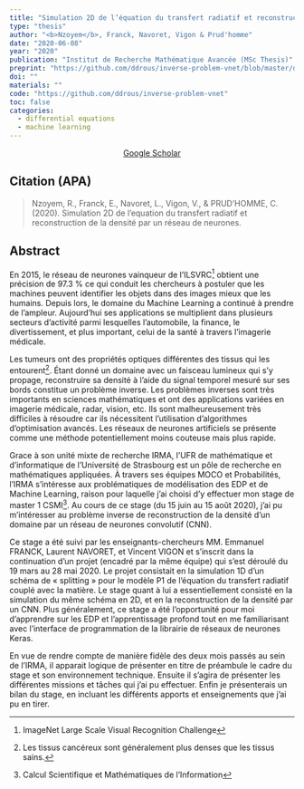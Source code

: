 ```yaml
---
title: "Simulation 2D de l’équation du transfert radiatif et reconstruction de la densité par un réseau de neurones"
type: "thesis"
author: "<b>Nzoyem</b>, Franck, Navoret, Vigon & Prud'homme"
date: "2020-06-08"
year: "2020"
publication: "Institut de Recherche Mathématique Avancée (MSc Thesis)"
preprint: "https://github.com/ddrous/inverse-problem-vnet/blob/master/doc/references/Rapport%20de%20stage%20M1.pdf"
doi: ""
materials: ""
code: "https://github.com/ddrous/inverse-problem-vnet"
toc: false
categories:
  - differential equations
  - machine learning
---
```


```{=html}
<center> <a href="https://scholar.google.com/scholar?cluster=6127329550477364938&hl=en&oi=scholarr" target="_blank" class="btn btn-primary rounded-pill"> Google Scholar </a> </center>
```


## Citation (APA)

> Nzoyem, R., Franck, E., Navoret, L., Vigon, V., & PRUD’HOMME, C. (2020). Simulation 2D de l’equation du transfert radiatif et reconstruction de la densité par un réseau de neurones.


## Abstract
En 2015, le réseau de neurones vainqueur de l’ILSVRC[^1] obtient une précision de 97.3 % ce qui conduit les chercheurs à postuler que les machines peuvent identifier les objets dans des images mieux que les humains. Depuis lors, le domaine du Machine Learning a continué à prendre de l’ampleur. Aujourd’hui ses applications se multiplient dans plusieurs secteurs d’activité parmi lesquelles l’automobile, la finance, le divertissement, et plus important, celui de la santé à travers l’imagerie médicale.

Les tumeurs ont des propriétés optiques différentes des tissus qui les entourent[^2]. Étant donné un domaine avec un faisceau lumineux qui s’y propage, reconstruire sa densité à l’aide du signal temporel mesuré sur ses bords constitue un problème inverse. Les problèmes inverses sont très importants en sciences mathématiques et ont des applications variées en imagerie médicale, radar, vision, etc. Ils sont malheureusement très difficiles à résoudre car ils nécessitent l’utilisation d’algorithmes d’optimisation avancés. Les réseaux de neurones artificiels se présente comme une méthode potentiellement moins couteuse mais plus rapide.

Grace à son unité mixte de recherche IRMA, l’UFR de mathématique et d’informatique de l’Université de Strasbourg est un pôle de recherche en mathématiques appliquées. À travers ses équipes MOCO et Probabilités, l’IRMA s’intéresse aux problématiques de modélisation des EDP et de Machine Learning, raison pour laquelle j’ai choisi d’y effectuer mon stage de master 1 CSMI[^3]. Au cours de ce stage (du 15 juin au 15 août 2020), j’ai pu m’intéresser au problème inverse de reconstruction de la densité d’un domaine par un réseau de neurones convolutif (CNN).

Ce stage a été suivi par les enseignants-chercheurs MM. Emmanuel FRANCK, Laurent NAVORET, et Vincent VIGON et s’inscrit dans la continuation d’un projet (encadré par la même équipe) qui s’est déroulé du 19 mars au 28 mai 2020. Le projet consistait en la simulation 1D d’un schéma de « splitting » pour le modèle P1 de l’équation du transfert radiatif couplé avec la matière. Le stage quant à lui a essentiellement consisté en la simulation du même schéma en 2D, et en la reconstruction de la densité par un CNN. Plus généralement, ce stage a été l’opportunité pour moi d’apprendre sur les EDP et l’apprentissage profond tout en me familiarisant avec l’interface de programmation de la librairie de réseaux de neurones Keras.

En vue de rendre compte de manière fidèle des deux mois passés au sein de l’IRMA, il apparait logique de présenter en titre de préambule le cadre du stage et son environnement technique. Ensuite il s’agira de présenter les différentes missions et tâches qui j’ai pu effectuer. Enfin je présenterais un bilan du stage, en incluant les différents apports et enseignements que j’ai pu en tirer.

[^1]: ImageNet Large Scale Visual Recognition Challenge
[^2]: Les tissus cancéreux sont généralement plus denses que les tissus sains.
[^3]: Calcul Scientifique et Mathématiques de l’Information